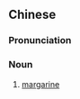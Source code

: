 {{also|麦淇淋}}
==Chinese==
{{zh-forms|s=麦淇淋|type=12}}

===Pronunciation===
{{zh-pron
|m=màiqílín
|cat=n
}}

===Noun===
{{zh-noun}}

# [[margarine]] {{gloss|spread}}
